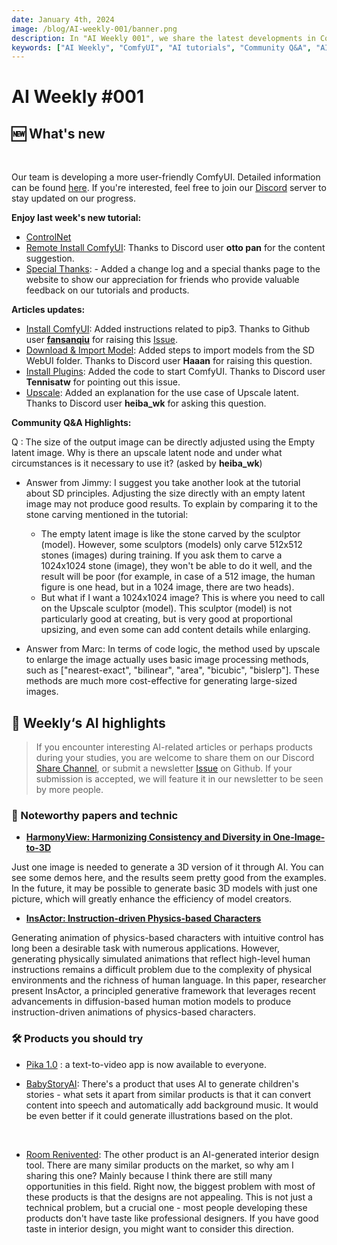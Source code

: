```yaml
---
date: January 4th, 2024
image: /blog/AI-weekly-001/banner.png
description: In "AI Weekly 001", we share the latest developments in ComfyUI, new tutorials from the past week, article updates, community Q&A highlights, and noteworthy AI-related papers and techniques. Special thanks are given to Discord and Github users for their valuable feedback on our tutorials and products. If you're interested in AI and ComfyUI, this article will provide a wealth of useful information.
keywords: ["AI Weekly", "ComfyUI", "AI tutorials", "Community Q&A", "AI papers", "AI techniques", "Discord", "Github", "ControlNet", "Remote Install ComfyUI", "Upscale", "3D models", "AI model creation", "AI updates"]
---
```



# AI Weekly #001

## 🆕 What's new

<br/>
<PhotoProvider>
  <PhotoView src="/space/banner.png">
    <img src="/space/banner.png" alt="" />
  </PhotoView>
</PhotoProvider>

Our team is developing a more user-friendly ComfyUI. Detailed information can be found [here](../space). If you're interested, feel free to join our [Discord](https://discord.gg/xqB9VyEX) server to stay updated on our progress.

**Enjoy last week's new tutorial:**
- [ControlNet](https://www.comflowy.com/advanced/controlnet)
- [Remote Install ComfyUI](https://www.comflowy.com/preparation-for-study/optional/install-cloud): Thanks to Discord user **otto pan** for the content suggestion.
- [Special Thanks](https://www.comflowy.com/special-thanks): - Added a change log and a special thanks page to the website to show our appreciation for friends who provide valuable feedback on our tutorials and products.

**Articles updates:**
- [Install ComfyUI](https://www.comflowy.com/preparation-for-study/install): Added instructions related to pip3. Thanks to Github user **[fansanqiu](https://github.com/fansanqiu)** for raising this [Issue](https://github.com/6174/comflowy/issues/2).
- [Download & Import Model](https://www.comflowy.com/preparation-for-study/model): Added steps to import models from the SD WebUI folder. Thanks to Discord user **Haaan** for raising this question.
- [Install Plugins](https://www.comflowy.com/preparation-for-study/optional/custom-nodes): Added the code to start ComfyUI. Thanks to Discord user **Tennisatw** for pointing out this issue.
- [Upscale](https://www.comflowy.com/advanced/upscale): Added an explanation for the use case of Upscale latent. Thanks to Discord user **heiba_wk** for asking this question.

**Community Q&A Highlights:**

Q : The size of the output image can be directly adjusted using the Empty latent image. Why is there an upscale latent node and under what circumstances is it necessary to use it? (asked by **heiba_wk**)

* Answer from Jimmy: I suggest you take another look at the tutorial about SD principles. Adjusting the size directly with an empty latent image may not produce good results. To explain by comparing it to the stone carving mentioned in the tutorial:
  * The empty latent image is like the stone carved by the sculptor (model). However, some sculptors (models) only carve 512x512 stones (images) during training. If you ask them to carve a 1024x1024 stone (image), they won't be able to do it well, and the result will be poor (for example, in case of a 512 image, the human figure is one head, but in a 1024 image, there are two heads).
  * But what if I want a 1024x1024 image? This is where you need to call on the Upscale sculptor (model). This sculptor (model) is not particularly good at creating, but is very good at proportional upsizing, and even some can add content details while enlarging.

* Answer from Marc: In terms of code logic, the method used by upscale to enlarge the image actually uses basic image processing methods, such as ["nearest-exact", "bilinear", "area", "bicubic", "bislerp"]. These methods are much more cost-effective for generating large-sized images.

## 🤩 Weekly‘s AI highlights
> If you encounter interesting AI-related articles or perhaps products during your studies, you are welcome to share them on our Discord [Share Channel](https://discord.gg/fzzdw6e8vk), or submit a newsletter [Issue](https://github.com/6174/comflowy/issues/new/choose) on Github. If your submission is accepted, we will feature it in our newsletter to be seen by more people.

### 📄 Noteworthy papers and technic

* [**HarmonyView: Harmonizing Consistency and Diversity in One-Image-to-3D**](https://byeongjun-park.github.io/HarmonyView/)

Just one image is needed to generate a 3D version of it through AI. You can see some demos here, and the results seem pretty good from the examples. In the future, it may be possible to generate basic 3D models with just one picture, which will greatly enhance the efficiency of model creators.

* [**InsActor: Instruction-driven Physics-based Characters**](https://huggingface.co/papers/2312.17135)

Generating animation of physics-based characters with intuitive control has long been a desirable task with numerous applications. However, generating physically simulated animations that reflect high-level human instructions remains a difficult problem due to the complexity of physical environments and the richness of human language. In this paper, researcher present InsActor, a principled generative framework that leverages recent advancements in diffusion-based human motion models to produce instruction-driven animations of physics-based characters.

### 🛠️ Products you should try

* [Pika 1.0](https://pika.art/login) : a text-to-video app is now available to everyone. 

* [BabyStoryAI](https://babystoryai.com/): There's a product that uses AI to generate children's stories - what sets it apart from similar products is that it can convert content into speech and automatically add background music. It would be even better if it could generate illustrations based on the plot.

<br/>
<PhotoProvider>
  <PhotoView src="/blog/AI-weekly-001/001.jpeg">
    <img src="/blog/AI-weekly-001/001.jpeg" alt="" />
  </PhotoView>
</PhotoProvider>

* [Room Renivented](https://roomreinvented.com/): The other product is an AI-generated interior design tool. There are many similar products on the market, so why am I sharing this one? Mainly because I think there are still many opportunities in this field. Right now, the biggest problem with most of these products is that the designs are not appealing. This is not just a technical problem, but a crucial one - most people developing these products don't have taste like professional designers. If you have good taste in interior design, you might want to consider this direction.

<br/>
<PhotoProvider>
  <PhotoView src="/blog/AI-weekly-001/002.jpeg">
    <img src="/blog/AI-weekly-001/002.jpeg" alt="" />
  </PhotoView>
</PhotoProvider>

<Subscribe />